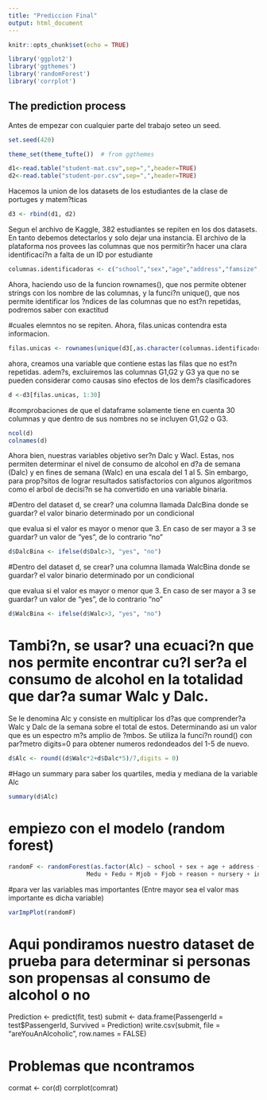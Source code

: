```yaml
---
title: "Prediccion Final"
output: html_document
---
```


```r
knitr::opts_chunk$set(echo = TRUE)

library('ggplot2')
library('ggthemes')
library('randomForest')
library('corrplot')
```

## The prediction process

Antes de empezar con cualquier parte del trabajo seteo un seed.

```r
set.seed(420)

theme_set(theme_tufte())  # from ggthemes

d1<-read.table("student-mat.csv",sep=",",header=TRUE)
d2<-read.table("student-por.csv",sep=",",header=TRUE)

```

Hacemos la union de los datasets de los estudiantes de la clase de portuges y matem?ticas

```r
d3 <- rbind(d1, d2)
```

Segun el archivo de Kaggle, 382 estudiantes se repiten en los dos datasets. En tanto debemos detectarlos y solo 
dejar una instancia. El archivo de la plataforma nos provees las columnas que nos permitir?n hacer una clara 
identificaci?n a falta de un ID por estudiante

```r
columnas.identificadoras <- c("school","sex","age","address","famsize","Pstatus","Medu","Fedu","Mjob","Fjob","reason","nursery","internet")
```

Ahora, haciendo uso de la funcion rownames(), que nos permite obtener strings con los nombre de las columnas, y
la funci?n unique(), que nos permite identificar los ?ndices de las columnas que no est?n repetidas, podremos saber con exactitud

#cuales elemntos no se repiten. Ahora, filas.unicas contendra esta informacion.
```r
filas.unicas <- rownames(unique(d3[,as.character(columnas.identificadoras)]))
```

ahora, creamos una variable que contiene estas las filas que no est?n repetidas. 
adem?s, excluiremos las columnas G1,G2 y G3 ya que no se pueden considerar como causas sino efectos de los dem?s clasificadores

```r
d <-d3[filas.unicas, 1:30]
```

#comprobaciones de que el dataframe solamente tiene en cuenta 30 columnas y que dentro de sus nombres no se incluyen G1,G2 o G3. 
```r
ncol(d)
colnames(d)
```

Ahora bien, nuestras variables objetivo ser?n Dalc y Wacl. Estas, nos permiten determinar el nivel de consumo de alcohol
en d?a de semana (Dalc) y en fines de semana (Walc) en una escala del 1 al 5. Sin embargo, para prop?sitos de lograr 
resultados satisfactorios con algunos algoritmos como el arbol de decisi?n se ha convertido en una variable binaria. 

#Dentro del dataset d, se crear? una columna llamada DalcBina donde se guardar? el valor binario determinado por un condicional 

que evalua si el valor es mayor o menor que 3. En caso de ser mayor a 3 se guardar? un valor de "yes", de lo contrario "no"

```r
d$DalcBina <- ifelse(d$Dalc>3, "yes", "no")
```

#Dentro del dataset d, se crear? una columna llamada WalcBina donde se guardar? el valor binario determinado por un condicional 

que evalua si el valor es mayor o menor que 3. En caso de ser mayor a 3 se guardar? un valor de "yes", de lo contrario "no"

```r
d$WalcBina <- ifelse(d$Walc>3, "yes", "no")
```

# Tambi?n, se usar? una ecuaci?n que nos permite encontrar cu?l ser?a el consumo de alcohol en la totalidad que dar?a sumar Walc y Dalc. 

Se le denomina Alc y consiste en multiplicar los d?as que comprender?a Walc y Dalc de la semana sobre el total de estos. Determinando asi un valor que es un espectro m?s amplio de ?mbos. Se utiliza la funci?n round() con par?metro digits=0 para obtener numeros redondeados del 1-5 de nuevo.

```r
d$Alc <- round((d$Walc*2+d$Dalc*5)/7,digits = 0)
```

#Hago un summary para saber los quartiles, media y mediana de la variable Alc

```r
summary(d$Alc)
```

# empiezo con el modelo (random forest)

```r
randomF <- randomForest(as.factor(Alc) ~ school + sex + age + address + famsize + Pstatus +
                      Medu + Fedu + Mjob + Fjob + reason + nursery + internet, data=d, importance=TRUE, ntree=5500)
```

#para ver las variables mas importantes (Entre mayor sea el valor mas importante es dicha variable)
```r
varImpPlot(randomF)
```

# Aqui pondiramos nuestro dataset de prueba para determinar si personas son propensas al consumo de alcohol o no
Prediction <- predict(fit, test)
submit <- data.frame(PassengerId = test$PassengerId, Survived = Prediction)
write.csv(submit, file = "areYouAnAlcoholic", row.names = FALSE)

# Problemas que ncontramos

cormat <- cor(d)
corrplot(comrat)
